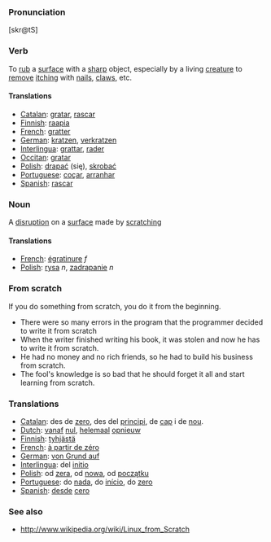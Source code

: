 ===Pronunciation===
[skr@tS]

===Verb===

To [[rub]] a [[surface]] with a [[sharp]] object, especially by a living [[creature]] to [[remove]] [[itch]]ing with [[nail]]s, [[claw]]s, etc.

====Translations====
*[[Catalan]]: [[gratar]], [[rascar]]
*[[Finnish]]: [[raapia]]
*[[French]]: [[gratter]]
*[[German]]: [[kratzen]], [[verkratzen]]
*[[Interlingua]]: [[grattar]], [[rader]]
*[[Occitan]]: [[gratar]]
*[[Polish]]: [[drapać]] (się), [[skrobać]]
*[[Portuguese]]: [[coçar]], [[arranhar]]
*[[Spanish]]: [[rascar]]

===Noun===

A [[disruption]] on a [[surface]] made by [[scratch]]ing

====Translations====
*[[French]]: [[égratinure]] ''f''
*[[Polish]]: [[rysa]] ''n'', [[zadrapanie]] ''n''

=== From scratch===
If you do something from scratch, you do it from the beginning.
*There were so many errors in the program that the programmer decided to write it from scratch
*When the writer finished writing his book, it was stolen and now he has to write it from scratch. 
*He had no money and no rich friends, so he had to build his business from scratch. 
*The fool's knowledge is so bad that he should forget it all and start learning from scratch.

===Translations===
*[[Catalan]]: des de [[zero]], des del [[principi]], de [[cap]] i de [[nou]].
*[[Dutch]]: [[vanaf]] [[nul]], [[helemaal]] [[opnieuw]]
*[[Finnish]]: [[tyhjästä]]
*[[French]]: [[à partir de zéro]]
*[[German]]: [[von Grund auf]]
*[[Interlingua]]: del [[initio]]
*[[Polish]]: od [[zera]], od [[nowa]], od [[początku]]
*[[Portuguese]]: do [[nada]], do [[início]], do [[zero]]
*[[Spanish]]: [[desde]] [[cero]]

===See also ===
*http://www.wikipedia.org/wiki/Linux_from_Scratch